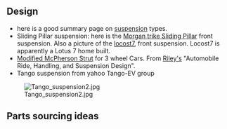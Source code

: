 ==Design==
*here is a good summary page on [http://www.chris-longhurst.com/carbibles/index.html?menu.html&suspension_bible.html suspension] types.
*Sliding Pillar suspension: here is the [http://morgan3w.de/technic/technic.htm Morgan trike Sliding Pillar] front suspension. Also a picture of the [http://locost7.info/files/suspension/Robin+Hood+Sliding+Pillar.jpg locost7], front suspension.  Locost7 is apparently a Lotus 7 home built.
*[http://www.rqriley.com/images/fig-15.gif Modified McPherson Strut] for 3 wheel Cars. From [http://www.rqriley.com/suspensn.htm Riley's] "Automobile Ride, Handling, and Suspension Design".
* Tango suspension from yahoo Tango-EV group 
[[Image:Tango suspension2.jpg]]
==Parts sourcing ideas==